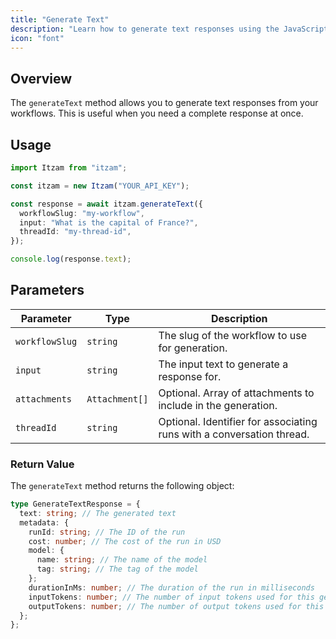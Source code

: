```yaml
---
title: "Generate Text"
description: "Learn how to generate text responses using the JavaScript SDK."
icon: "font"
---
```


## Overview

The `generateText` method allows you to generate text responses from your workflows. This is useful when you need a complete response at once.

## Usage

```typescript
import Itzam from "itzam";

const itzam = new Itzam("YOUR_API_KEY");

const response = await itzam.generateText({
  workflowSlug: "my-workflow",
  input: "What is the capital of France?",
  threadId: "my-thread-id",
});

console.log(response.text);
```

## Parameters

| Parameter      | Type           | Description                                                                                     |
| -------------- | -------------- | ----------------------------------------------------------------------------------------------- |
| `workflowSlug` | `string`       | The slug of the workflow to use for generation.                                                |
| `input`        | `string`       | The input text to generate a response for.                                                     |
| `attachments`  | `Attachment[]` | Optional. Array of attachments to include in the generation.                                   |
| `threadId`     | `string`       | Optional. Identifier for associating runs with a conversation thread.                          |

### Return Value

The `generateText` method returns the following object:

```typescript
type GenerateTextResponse = {
  text: string; // The generated text
  metadata: {
    runId: string; // The ID of the run
    cost: number; // The cost of the run in USD
    model: {
      name: string; // The name of the model
      tag: string; // The tag of the model
    };
    durationInMs: number; // The duration of the run in milliseconds
    inputTokens: number; // The number of input tokens used for this generation
    outputTokens: number; // The number of output tokens used for this generation
  };
};
``` 